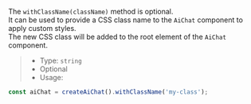 The `withClassName(className)` method is optional.<br />
It can be used to provide a CSS class name to the `AiChat` component to apply custom styles.<br />
The new CSS class will be added to the root element of the `AiChat` component.

> * Type: `string`
> * Optional
> * Usage:

```javascript
const aiChat = createAiChat().withClassName('my-class');
```
